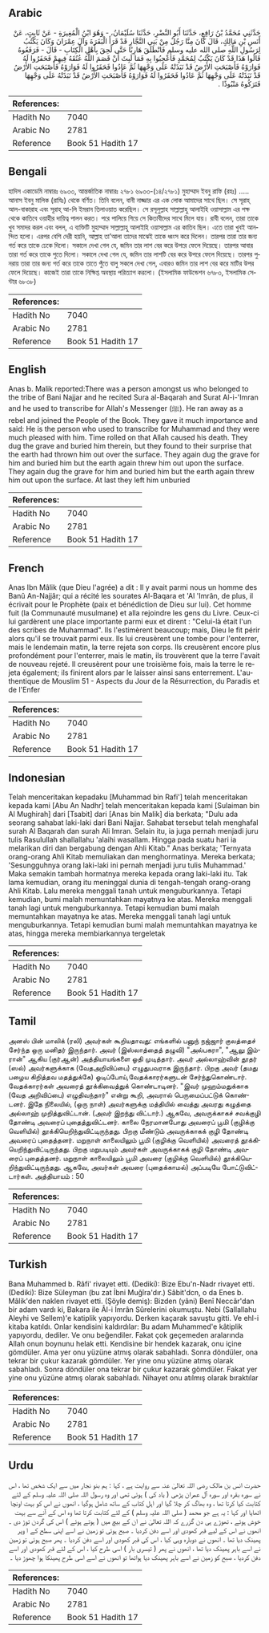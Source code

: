 ## Arabic


<div dir="rtl" lang="ar" style={{fontSize:'larger',backgroundColor:'#f8f9fa',padding:20}}>
حَدَّثَنِي مُحَمَّدُ بْنُ رَافِعٍ، حَدَّثَنَا أَبُو النَّضْرِ، حَدَّثَنَا سُلَيْمَانُ، - وَهُوَ ابْنُ الْمُغِيرَةِ - عَنْ ثَابِتٍ، عَنْ أَنَسِ بْنِ مَالِكٍ، قَالَ كَانَ مِنَّا رَجُلٌ مِنْ بَنِي النَّجَّارِ قَدْ قَرَأَ الْبَقَرَةَ وَآلَ عِمْرَانَ وَكَانَ يَكْتُبُ لِرَسُولِ اللَّهِ صلى الله عليه وسلم فَانْطَلَقَ هَارِبًا حَتَّى لَحِقَ بِأَهْلِ الْكِتَابِ - قَالَ - فَرَفَعُوهُ قَالُوا هَذَا قَدْ كَانَ يَكْتُبُ لِمُحَمَّدٍ فَأُعْجِبُوا بِهِ فَمَا لَبِثَ أَنْ قَصَمَ اللَّهُ عُنُقَهُ فِيهِمْ فَحَفَرُوا لَهُ فَوَارَوْهُ فَأَصْبَحَتِ الأَرْضُ قَدْ نَبَذَتْهُ عَلَى وَجْهِهَا ثُمَّ عَادُوا فَحَفَرُوا لَهُ فَوَارَوْهُ فَأَصْبَحَتِ الأَرْضُ قَدْ نَبَذَتْهُ عَلَى وَجْهِهَا ثُمَّ عَادُوا فَحَفَرُوا لَهُ فَوَارَوْهُ فَأَصْبَحَتِ الأَرْضُ قَدْ نَبَذَتْهُ عَلَى وَجْهِهَا فَتَرَكُوهُ مَنْبُوذًا ‏.‏
</div>
<div style={{backgroundColor:'#f8f9fa',padding:20, marginBottom: 10}}><table> <thead> <tr> <th>References:</th> <th></th> </tr> </thead> <tbody><tr><td>Hadith No</td><td>7040</td></tr><tr><td>Arabic No</td><td>2781</td></tr><tr><td>Reference</td><td>Book 51 Hadith 17</td></tr></tbody></table></div>

## Bengali


<div dir="ltr" lang="bn" style={{fontSize:'larger',backgroundColor:'#f8f9fa',padding:20}}>
হাদিস একাডেমি নাম্বারঃ ৬৯৩৩, আন্তর্জাতিক নাম্বারঃ ২৭৮১ ৬৯৩৩-(১৪/২৭৮১) মুহাম্মাদ ইবনু রাফি (রহঃ) ..... আনাস ইবনু মালিক (রাযিঃ) থেকে বর্ণিত। তিনি বলেন, বানী নাজ্জার এর এক লোক আমাদের সাথে ছিল। সে সূরাহ্ আল-বাকারাহ এবং সূরাহ্ আ-লি ইমরান তিলাওয়াত করেছিল। সে রসূলুল্লাহ সাল্লাল্লাহু আলাইহি ওয়াসাল্লাম এর পক্ষ থেকে কাতিবে ওয়াহীর দায়িত্ব পালন করত। পরে পালিয়ে গিয়ে সে কিতাবীদের সাথে মিলে যায়। রাবী বলেন, তারা তাকে খুব সমাদর করল এবং বলল, এ ব্যক্তিটি মুহাম্মাদ সাল্লাল্লাহু আলাইহি ওয়াসাল্লাম এর কাতিব ছিল। এতে তারা খুবই আনন্দিত হলো। এরপর বেশি দেরী হয়নি, আল্লাহ তা’আলা তাদের মাঝেই তাকে ধ্বংস করে দিলেন। তারপর তারা তার জন্য গর্ত করে তাকে ঢেকে দিলো। সকালে দেখা গেল যে, জমিন তার লাশ বের করে উপরে ফেলে দিয়েছে। তারপর আবার তারা গর্ত করে তাকে পুতে দিলো। সকালে দেখা গেল যে, জমিন তার লাশটি বের করে উপরে ফেলে দিয়েছে। তারপর পুনরায় তারা তার জন্য গর্ত করে তাকে তাতে পুঁতে বালু সকলে দেখা গেল, এবারও জমিন তার লাশ বের করে মাটির উপর ফেলে দিয়েছে। কাজেই তারা তাকে নিক্ষিপ্ত অবস্থায় পরিত্যাগ করলো। (ইসলামিক ফাউন্ডেশন ৬৭৮৩, ইসলামিক সেন্টার ৬৮৩৮)
</div>
<div style={{backgroundColor:'#f8f9fa',padding:20, marginBottom: 10}}><table> <thead> <tr> <th>References:</th> <th></th> </tr> </thead> <tbody><tr><td>Hadith No</td><td>7040</td></tr><tr><td>Arabic No</td><td>2781</td></tr><tr><td>Reference</td><td>Book 51 Hadith 17</td></tr></tbody></table></div>

## English


<div dir="ltr" lang="en" style={{fontSize:'larger',backgroundColor:'#f8f9fa',padding:20}}>
Anas b. Malik reported:There was a person amongst us who belonged to the tribe of Bani Najjar and he recited Sura al-Baqarah and Surat Al-i-'Imran and he used to transcribe for Allah's Messenger (ﷺ). He ran away as a rebel and joined the People of the Book. They gave it much importance and said: He is the person who used to transcribe for Muhammad and they were much pleased with him. Time rolled on that Allah caused his death. They dug the grave and buried him therein, but they found to their surprise that the earth had thrown him out over the surface. They again dug the grave for him and buried him but the earth again threw him out upon the surface. They again dug the grave for him and buried him but the earth again threw him out upon the surface. At last they left him unburied
</div>
<div style={{backgroundColor:'#f8f9fa',padding:20, marginBottom: 10}}><table> <thead> <tr> <th>References:</th> <th></th> </tr> </thead> <tbody><tr><td>Hadith No</td><td>7040</td></tr><tr><td>Arabic No</td><td>2781</td></tr><tr><td>Reference</td><td>Book 51 Hadith 17</td></tr></tbody></table></div>

## French


<div dir="ltr" lang="fr" style={{fontSize:'larger',backgroundColor:'#f8f9fa',padding:20}}>
Anas Ibn Mâlik (que Dieu l'agrée) a dit : Il y avait parmi nous un homme des Banû An-Najjâr; qui a récité les sourates Al-Baqara et 'Al 'Imrân, de plus, il écrivait pour le Prophète (paix et bénédiction de Dieu sur lui). Cet homme fuit (la Communauté musulmane) et alla rejoindre les gens du Livre. Ceux-ci lui gardèrent une place importante parmi eux et dirent : "Celui-là était l'un des scribes de Muhammad". Ils l'estimèrent beaucoup; mais, Dieu le fit périr alors qu'il se trouvait parmi eux. Ils lui creusèrent une tombe pour l'enterrer, mais le lendemain matin, la terre rejeta son corps. Ils creusèrent encore plus profondément pour l'enterrer, mais le matin, ils trouvèrent que la terre l'avait de nouveau rejeté. Il creusèrent pour une troisième fois, mais la terre le rejeta également; ils finirent alors par le laisser ainsi sans enterrement. L'authentique de Mouslim 51 - Aspects du Jour de la Résurrection, du Paradis et de l'Enfer
</div>
<div style={{backgroundColor:'#f8f9fa',padding:20, marginBottom: 10}}><table> <thead> <tr> <th>References:</th> <th></th> </tr> </thead> <tbody><tr><td>Hadith No</td><td>7040</td></tr><tr><td>Arabic No</td><td>2781</td></tr><tr><td>Reference</td><td>Book 51 Hadith 17</td></tr></tbody></table></div>

## Indonesian


<div dir="ltr" lang="id" style={{fontSize:'larger',backgroundColor:'#f8f9fa',padding:20}}>
Telah menceritakan kepadaku [Muhammad bin Rafi'] telah menceritakan kepada kami [Abu An Nadhr] telah menceritakan kepada kami [Sulaiman bin Al Mughirah] dari [Tsabit] dari [Anas bin Malik] dia berkata; "Dulu ada seorang sahabat laki-laki dari Bani Najjar. Sahabat tersebut telah menghafal surah Al Baqarah dan surah Ali Imran. Selain itu, ia juga pernah menjadi juru tulis Rasulullah shallallahu 'alaihi wasallam. Hingga pada suatu hari ia melarikan diri dan bergabung dengan Ahli Kitab." Anas berkata; 'Ternyata orang-orang Ahli Kitab memuliakan dan menghormatinya. Mereka berkata; 'Sesungguhnya orang laki-laki ini pernah menjadi juru tulis Muhammad.' Maka semakin tambah hormatnya mereka kepada orang laki-laki itu. Tak lama kemudian, orang itu meninggal dunia di tengah-tengah orang-orang Ahli Kitab. Lalu mereka menggali tanah untuk menguburkannya. Tetapi kemudian, bumi malah memuntahkan mayatnya ke atas. Mereka menggali tanah lagi untuk menguburkannya. Tetapi kemudian bumi malah memuntahkan mayatnya ke atas. Mereka menggali tanah lagi untuk menguburkannya. Tetapi kemudian bumi malah memuntahkan mayatnya ke atas, hingga mereka membiarkannya tergeletak
</div>
<div style={{backgroundColor:'#f8f9fa',padding:20, marginBottom: 10}}><table> <thead> <tr> <th>References:</th> <th></th> </tr> </thead> <tbody><tr><td>Hadith No</td><td>7040</td></tr><tr><td>Arabic No</td><td>2781</td></tr><tr><td>Reference</td><td>Book 51 Hadith 17</td></tr></tbody></table></div>

## Tamil


<div dir="ltr" lang="ta" style={{fontSize:'larger',backgroundColor:'#f8f9fa',padding:20}}>
அனஸ் பின் மாலிக் (ரலி) அவர்கள் கூறியதாவது: எங்களில் பனுந் நஜ்ஜார் குலத்தைச் சேர்ந்த ஒரு மனிதர் இருந்தார். அவர் (இஸ்லாத்தைத் தழுவி) "அல்பகரா", "ஆலு இம்ரான்" ஆகிய (குர்ஆன்) அத்தியாயங்களை ஓதி முடித்தார். அவர் அல்லாஹ்வின் தூதர் (ஸல்) அவர்களுக்காக (வேதஅறிவிப்பை) எழுதுபவராக இருந்தார். பிறகு அவர் (தமது பழைய கிறித்தவ மதத்துக்கே) ஓடிப்போய்,வேதக்காரர்களுடன் சேர்ந்துகொண்டார். வேதக்காரர்கள் அவரைத் தூக்கிவைத்துக் கொண்டாடினர். "இவர் முஹம்மதுக்காக (வேத அறிவிப்பை) எழுதிவந்தார்" என்று கூறி, அவரால் பெருமைப்பட்டுக் கொண்டனர். இதே நிலையில், (ஒரு நாள்) அவர்களுக்கு மத்தியில் வைத்து அவரது கழுத்தை அல்லாஹ் முறித்துவிட்டான். (அவர் இறந்து விட்டார்.) ஆகவே, அவருக்காகச் சவக்குழி தோண்டி அவரைப் புதைத்துவிட்டனர். காலை நேரமானபோது அவரைப் பூமி (குழிக்கு வெளியில்) தூக்கியெறிந்துவிட்டிருந்தது. பிறகு மீண்டும் அவருக்காகக் குழி தோண்டி அவரைப் புதைத்தனர். மறுநாள் காலையிலும் பூமி (குழிக்கு வெளியில்) அவரைத் தூக்கியெறிந்துவிட்டிருந்தது. பிறகு மறுபடியும் அவர்கள் அவருக்காகக் குழி தோண்டி அவரைப் புதைத்தனர். மறுநாள் காலையிலும் பூமி அவரை (குழிக்கு வெளியில்) தூக்கியெறிந்துவிட்டிருந்தது. ஆகவே, அவர்கள் அவரை (புதைக்காமல்) அப்படியே போட்டுவிட்டார்கள். அத்தியாயம் : 50
</div>
<div style={{backgroundColor:'#f8f9fa',padding:20, marginBottom: 10}}><table> <thead> <tr> <th>References:</th> <th></th> </tr> </thead> <tbody><tr><td>Hadith No</td><td>7040</td></tr><tr><td>Arabic No</td><td>2781</td></tr><tr><td>Reference</td><td>Book 51 Hadith 17</td></tr></tbody></table></div>

## Turkish


<div dir="ltr" lang="tr" style={{fontSize:'larger',backgroundColor:'#f8f9fa',padding:20}}>
Bana Muhammed b. Râfi' rivayet etti. (Dediki): Bize Ebu'n-Nadr rivayet etti. (Dediki): Bize Süleyman (bu zat İbni Muğîra'dır.) Sâbit'dcn, o da Enes b. Mâlik'den naklen rivayet etti. (Şöyle demiş): Bizden (yâni) Benî Neccâr'dan bir adam vardı ki, Bakara ile Âl-i İmrân Sûrelerini okumuştu. Nebi (Sallallahu Aleyhi ve Sellem)'e katiplik yapıyordu. Derken kaçarak savuştu gitti. Ve ehl-i kitaba katıldı. Onlar kendisini kaldırdılar: Bu adam Muhammed'e kâtiplik yapıyordu, dediler. Ve onu beğendiler. Fakat çok geçemeden aralarında Allah onun boynunu helak etti. Kendisine bir hendek kazarak, onu içine gömdüler. Ama yer onu yüzüne atmış olarak sabahladı. Sonra döndüler, ona tekrar bir çukur kazarak gömdüler. Yer yine onu yüzüne atmış olarak sabahladı. Sonra döndüler ona tekrar bir çukur kazarak gömdüler. Fakat yer yine onu yüzüne atmış olarak sabahladı. Nihayet onu atılmış olarak bıraktılar
</div>
<div style={{backgroundColor:'#f8f9fa',padding:20, marginBottom: 10}}><table> <thead> <tr> <th>References:</th> <th></th> </tr> </thead> <tbody><tr><td>Hadith No</td><td>7040</td></tr><tr><td>Arabic No</td><td>2781</td></tr><tr><td>Reference</td><td>Book 51 Hadith 17</td></tr></tbody></table></div>

## Urdu


<div dir="rtl" lang="ur" style={{fontSize:'larger',backgroundColor:'#f8f9fa',padding:20}}>
حضرت انس بن مالک رضی اللہ تعالیٰ عنہ سے روایت ہے ، کہا : ہم بنو نجار میں سے ایک شخص تھا ، اس نے سورہ بقرہ اور سورہ آل عمران پڑھی ( یاد کی ) ہوئی تھی اور وہ رسول اللہ صلی اللہ علیہ وسلم کے لئے کتابت کیا کرتا تھا ، وہ بھاگ کر چلا گیا اور اہل کتاب کے ساتھ شامل ہوگیا ، انھوں نے اس کو بہت اونچا اٹھایا اور کہا : یہ ہے جو محمد ( صلی اللہ علیہ وسلم ) کے لئے کتابت کرتا تھا وہ اس کے آنے سے بہت خوش ہوئے ، تھوڑے ہی دن گزرے کہ اللہ تعالیٰ نے ان کے بیچ میں ( ہوتے ہوئے ) اس کی گردن توڑ دی ۔ انھوں نے اس کے لیے قبر کھودی اور اسے دفن کردیا ۔ صبح ہوئی تو زمین نے اسے اپنی سطح کے ا وپر پھینک دیا تھا ۔ انھوں نے دوبارہ وہی کیا ، اس کی قبر کھودی اور اسے دفن کردیا ۔ پھر صبح ہوئی تو زمین نے اسے باہر پھینک دیا تھا ، انھوں نے پھر ( تیسری بار ) اسی طرح کیا ، اس کے لئے قبر کھودی اور اسے دفن کردیا ، صبح کو زمین نے اسے باہر پھینک دیا ہواتھا تو انھوں نے اسے اسی طرح پھینکا ہوا چھوڑ دیا ۔
</div>
<div style={{backgroundColor:'#f8f9fa',padding:20, marginBottom: 10}}><table> <thead> <tr> <th>References:</th> <th></th> </tr> </thead> <tbody><tr><td>Hadith No</td><td>7040</td></tr><tr><td>Arabic No</td><td>2781</td></tr><tr><td>Reference</td><td>Book 51 Hadith 17</td></tr></tbody></table></div>